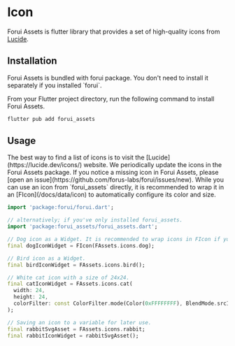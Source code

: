 

# Icon

Forui Assets is flutter library that provides a set of high-quality icons from [Lucide](https://lucide.dev/).


## Installation

<Callout type="info">
    Forui Assets is bundled with forui package. You don't need to install it separately if you installed `forui`.
</Callout>

From your Flutter project directory, run the following command to install Forui Assets.

```bash filename="bash" copy
flutter pub add forui_assets
```


## Usage

<Callout type="info">
    The best way to find a list of icons is to visit the [Lucide](https://lucide.dev/icons/) website.
    We periodically update the icons in the Forui Assets package.
    If you notice a missing icon in Forui Assets, please [open an issue](https://github.com/forus-labs/forui/issues/new).
</Callout>

<Callout type="info">
    While you can use an icon from `forui_assets` directly, it is recommended to wrap it in an [FIcon](/docs/data/icon) to
    automatically configure its color and size.
</Callout>

```dart copy
import 'package:forui/forui.dart';

// alternatively; if you've only installed forui_assets.
import 'package:forui_assets/forui_assets.dart';

// Dog icon as a Widget. It is recommended to wrap icons in FIcon if you're using Forui.
final dogIconWidget = FIcon(FAssets.icons.dog);

// Bird icon as a Widget.
final birdIconWidget = FAssets.icons.bird();

// White cat icon with a size of 24x24.
final catIconWidget = FAssets.icons.cat(
  width: 24,
  height: 24,
  colorFilter: const ColorFilter.mode(Color(0xFFFFFFFF), BlendMode.srcIn),
);

// Saving an icon to a variable for later use.
final rabbitSvgAsset = FAssets.icons.rabbit;
final rabbitIconWidget = rabbitSvgAsset();
```